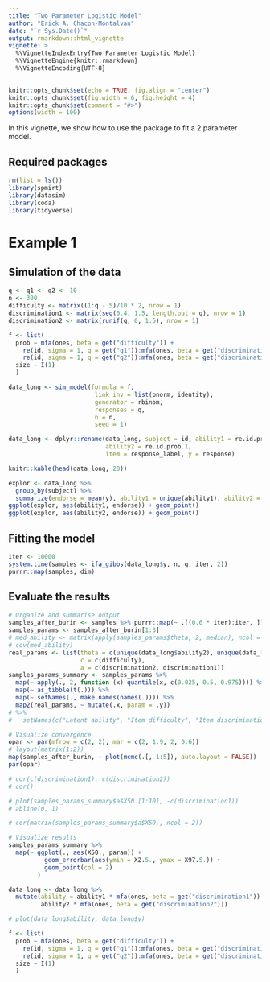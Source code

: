 ```yaml
---
title: "Two Parameter Logistic Model"
author: "Erick A. Chacon-Montalvan"
date: "`r Sys.Date()`"
output: rmarkdown::html_vignette
vignette: >
  %\VignetteIndexEntry{Two Parameter Logistic Model}
  %\VignetteEngine{knitr::rmarkdown}
  %\VignetteEncoding{UTF-8}
---
```


```r
knitr::opts_chunk$set(echo = TRUE, fig.align = "center")
knitr::opts_chunk$set(fig.width = 6, fig.height = 4)
knitr::opts_chunk$set(comment = "#>")
options(width = 100)
```


In this vignette, we show how to use the package to fit a 2 parameter model.

## Required packages

```r
rm(list = ls())
library(spmirt)
library(datasim)
library(coda)
library(tidyverse)
```

# Example 1

## Simulation of the data

```r
q <- q1 <- q2 <- 10
n <- 300
difficulty <- matrix((1:q - 5)/10 * 2, nrow = 1)
discrimination1 <- matrix(seq(0.4, 1.5, length.out = q), nrow = 1)
discrimination2 <- matrix(runif(q, 0, 1.5), nrow = 1)

f <- list(
  prob ~ mfa(ones, beta = get("difficulty")) +
    re(id, sigma = 1, q = get("q1")):mfa(ones, beta = get("discrimination1")) +
    re(id, sigma = 1, q = get("q2")):mfa(ones, beta = get("discrimination2")),
  size ~ I(1)
  )

data_long <- sim_model(formula = f,
                        link_inv = list(pnorm, identity),
                        generator = rbinom,
                        responses = q,
                        n = n,
                        seed = 1)

data_long <- dplyr::rename(data_long, subject = id, ability1 = re.id.prob,
                           ability2 = re.id.prob.1,
                           item = response_label, y = response)
```

```r
knitr::kable(head(data_long, 20))
```

```r
explor <- data_long %>%
  group_by(subject) %>%
  summarize(endorse = mean(y), ability1 = unique(ability1), ability2 = unique(ability2))
ggplot(explor, aes(ability1, endorse)) + geom_point()
ggplot(explor, aes(ability2, endorse)) + geom_point()
```


## Fitting the model

```r
iter <- 10000
system.time(samples <- ifa_gibbs(data_long$y, n, q, iter, 2))
purrr::map(samples, dim)
```

## Evaluate the results

```r

# Organize and summarise output
samples_after_burin <- samples %>% purrr::map(~ .[(0.6 * iter):iter, ])
samples_params <- samples_after_burin[1:3]
# med_ability <- matrix(apply(samples_params$theta, 2, median), ncol = 2)
# cov(med_ability)
real_params <- list(theta = c(unique(data_long$ability2), unique(data_long$ability1)),
                    c = c(difficulty),
                    a = c(discrimination2, discrimination1))
samples_params_summary <- samples_params %>%
  map(~ apply(., 2, function (x) quantile(x, c(0.025, 0.5, 0.975)))) %>%
  map(~ as_tibble(t(.))) %>%
  map(~ setNames(., make.names(names(.)))) %>%
  map2(real_params, ~ mutate(.x, param = .y))
# %>%
#   setNames(c("Latent ability", "Item difficulty", "Item discrimination"))

# Visualize convergence
opar <- par(mfrow = c(2, 2), mar = c(2, 1.9, 2, 0.6))
# layout(matrix(1:2))
map(samples_after_burin, ~ plot(mcmc(.[, 1:5]), auto.layout = FALSE))
par(opar)

# cor(c(discrimination1), c(discrimination2))
# cor()

# plot(samples_params_summary$a$X50.[1:10], -c(discrimination1))
# abline(0, 1)

# cor(matrix(samples_params_summary$a$X50., ncol = 2))

# Visualize results
samples_params_summary %>%
  map(~ ggplot(., aes(X50., param)) +
          geom_errorbar(aes(ymin = X2.5., ymax = X97.5.)) +
          geom_point(col = 2)
        )

```

```r

data_long <- data_long %>%
  mutate(ability = ability1 * mfa(ones, beta = get("discrimination1")) +
         ability2 * mfa(ones, beta = get("discrimination2")))

# plot(data_long$ability, data_long$y)

f <- list(
  prob ~ mfa(ones, beta = get("difficulty")) +
    re(id, sigma = 1, q = get("q1")):mfa(ones, beta = get("discrimination1")) +
    re(id, sigma = 1, q = get("q2")):mfa(ones, beta = get("discrimination2")),
  size ~ I(1)
  )


```
